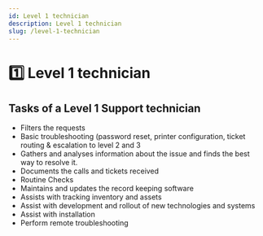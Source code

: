 ```yaml
---
id: Level 1 technician
description: Level 1 technician
slug: /level-1-technician
---
```


# 1️⃣ Level 1 technician


## Tasks of a Level 1 Support technician

- Filters the requests
- Basic troubleshooting (password reset, printer configuration, ticket routing & escalation to level 2 and 3
- Gathers and analyses information about the issue and finds the best way to resolve it.
- Documents the calls and tickets received
- Routine Checks
- Maintains and updates the record keeping software
- Assists with tracking inventory and assets
- Assist with development and rollout of new technologies and systems
- Assist with installation
- Perform remote troubleshooting